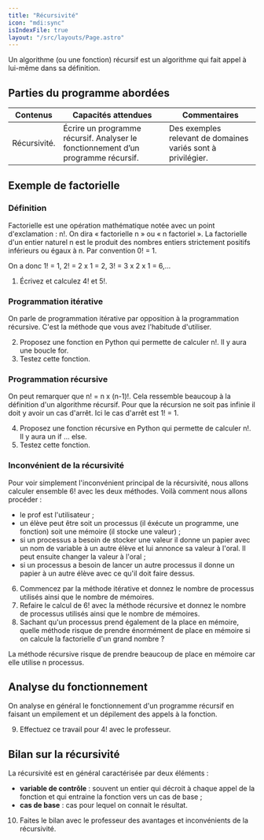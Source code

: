 ```yaml
---
title: "Récursivité"
icon: "mdi:sync"
isIndexFile: true
layout: "/src/layouts/Page.astro"
---
```


Un algorithme (ou une fonction) récursif est un algorithme qui fait appel à lui-même dans sa définition.

## Parties du programme abordées
| Contenus | Capacités attendues | Commentaires |
| - | - | - |
| Récursivité. | Écrire un programme récursif. Analyser le fonctionnement d’un programme récursif. | Des exemples relevant de domaines variés sont à privilégier. | 

## Exemple de factorielle
### Définition
Factorielle est une opération mathématique notée avec un point d'exclamation : n!. On dira « factorielle n » ou « n factoriel ». La factorielle d'un entier naturel n est le produit des nombres entiers strictement positifs inférieurs ou égaux à n. Par convention 0! = 1.

On a donc 1! = 1, 2! = 2 x 1 = 2, 3! = 3 x 2 x 1 = 6,…

1) Écrivez et calculez 4! et 5!.

### Programmation itérative
On parle de programmation itérative par opposition à la programmation récursive. C'est la méthode que vous avez l'habitude d'utiliser.

2. Proposez une fonction en Python qui permette de calculer n!. Il y aura une boucle for.
3. Testez cette fonction.

### Programmation récursive
On peut remarquer que n! = n x (n-1)!. Cela ressemble beaucoup à la définition d'un algorithme récursif. Pour que la récursion ne soit pas infinie il doit y avoir un cas d'arrêt. Ici le cas d'arrêt est 1! = 1.

4. Proposez une fonction récursive en Python qui permette de calculer n!. Il y aura un if … else.
5. Testez cette fonction.

### Inconvénient de la récursivité
Pour voir simplement l'inconvénient principal de la récursivité, nous allons calculer ensemble 6! avec les deux méthodes. Voilà comment nous allons procéder :
- le prof est l'utilisateur ;
- un élève peut être soit un processus (il éxécute un programme, une fonction) soit une mémoire (il stocke une valeur) ;
- si un processus a besoin de stocker une valeur il donne un papier avec un nom de variable à un autre élève et lui annonce sa valeur à l'oral. Il peut ensuite changer la valeur à l'oral ;
- si un processus a besoin de lancer un autre processus il donne un papier à un autre élève avec ce qu'il doit faire dessus.

6. Commencez par la méthode itérative et donnez le nombre de processus utilisés ainsi que le nombre de mémoires.
7. Refaire le calcul de 6! avec la méthode récursive et donnez le nombre de processus utilisés ainsi que le nombre de mémoires.
8. Sachant qu'un processus prend également de la place en mémoire, quelle méthode risque de prendre énormément de place en mémoire si on calcule la factorielle d'un grand nombre ?

La méthode récursive risque de prendre beaucoup de place en mémoire car elle utilise n processus.

## Analyse du fonctionnement
On analyse en général le fonctionnement d'un programme récursif en faisant un empilement et un dépilement des appels à la fonction.

9. Effectuez ce travail pour 4! avec le professeur.

## Bilan sur la récursivité
La récursivité est en général caractérisée par deux éléments :
  - __variable de contrôle__ : souvent un entier qui décroit à chaque appel de la fonction et qui entraine la fonction vers un cas de base ;
  - __cas de base__ : cas pour lequel on connait le résultat.

10. Faites le bilan avec le professeur des avantages et inconvénients de la récursivité.
